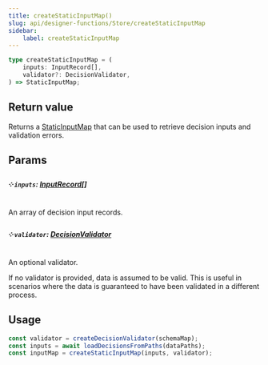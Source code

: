 ```yaml
---
title: createStaticInputMap()
slug: api/designer-functions/Store/createStaticInputMap
sidebar:
    label: createStaticInputMap
---
```


```ts
type createStaticInputMap = (
    inputs: InputRecord[],
    validator?: DecisionValidator,
) => StaticInputMap;
```

## Return value

Returns a [StaticInputMap](/api/designer-functions/Types/StaticInputMap)
that can be used to retrieve decision inputs and validation errors.

## Params

##### ༶ `inputs`: [InputRecord](/api/designer-decisions/Types/Inputs/InputRecord)[]

An array of decision input records.

##### ༶ `validator`: [DecisionValidator](/api/designer-functions/Types/DecisionValidator)

An optional validator.

If no validator is provided, data is assumed to be valid. This is useful
in scenarios where the data is guaranteed to have been validated in a different process.

## Usage

```ts
const validator = createDecisionValidator(schemaMap);
const inputs = await loadDecisionsFromPaths(dataPaths);
const inputMap = createStaticInputMap(inputs, validator);
```
